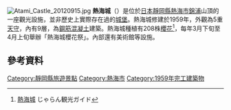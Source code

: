 {{coord|35|5|11.13|N|139|4|43.31|E|type:landmark_region:JP|display=title}}
[[File:Atami_Castle_20120915.jpg|right]]
'''熱海城'''（{{jpn|j=熱海城|hg=あたみじょう|rm=Atami-jō}}）是位於[[日本|日本]][[靜岡縣|靜岡縣]][[熱海市|熱海市]][[錦浦|錦浦]]山頂的一座觀光設施，並非歷史上實際存在過的[[城堡|城堡]]。熱海城修建於1959年，外觀為5重[[天守|天守]]，內有9層，為[[鋼筋混凝土|鋼筋混凝土]]建築。熱海城種植有208株[[櫻花|櫻花]]<ref>[http://www.jalan.net/kankou/spt_22205af2120008935/ 熱海城] {{Wayback|url=http://www.jalan.net/kankou/spt_22205af2120008935/ |date=20210105105624 }} じゃらん観光ガイド</ref>，每年3月下旬至4月上旬舉辦「熱海城櫻花祭」。內部還有美術館等設施。
== 參考資料 ==
{{reflist}}

{{Commonscat|Atami Castle}}

[[Category:靜岡縣旅遊景點|Category:靜岡縣旅遊景點]]
[[Category:熱海市|Category:熱海市]]
[[Category:1959年完工建築物|Category:1959年完工建築物]]